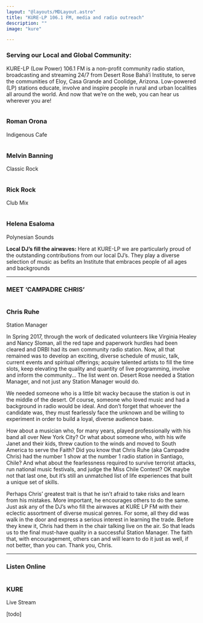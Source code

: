 ```yaml
---
layout: "@layouts/MDLayout.astro"
title: "KURE-LP 106.1 FM, media and radio outreach"
description: ""
image: "kure"

---
```





### Serving our Local and Global Community:

KURE-LP (Low Power) 106.1 FM is a non-profit community radio station, broadcasting and streaming 24/7 from Desert Rose Bahá’í Institute, to serve the communities of Eloy, Casa Grande and Coolidge, Arizona. Low-powered (LP) stations educate, involve and inspire people in rural and urban localities all around the world. And now that we’re on the web, you can hear us wherever you are!

<div class="flex flex-wrap w-full justify-evenly">

<div class="card w-64 text-center mx-2">
    <img {...romanimg} class="rounded-full w-48 h-48 mx-auto mb-2 border-b-4 border-r-4 border-orange-300" />
    <h3 class="name mb-0 mt-0">Roman Orona</h3>
    <p class="title mt-0 text-sm">Indigenous Cafe</p>
</div>


  <div class="card w-64 text-center  px-2 ">
    <img {...melodyimg} class="rounded-full w-48 h-48 mx-auto mb-2 border-b-4 border-r-4 border-orange-300" />
    <h3 class="name mb-0 mt-0"> Melvin Banning </h3> <p class="title mt-0 text-sm"> Classic Rock </p>
  </div>

  <div class="card w-64 text-center  px-2 ">
    <img {...rickimg} class="rounded-full w-48 h-48 mx-auto mb-2 border-b-4 border-r-4 border-orange-300" />
    <h3 class="name mb-0 mt-0"> Rick Rock </h3> <p class="title mt-0 text-sm"> Club Mix </p>
  </div>

  <div class="card w-64 text-center  mx-2 ">
    <img {...helenaimg} class="rounded-full w-48 h-48 mx-auto mb-2 border-b-4 border-r-4 border-orange-300" />
    <h3 class="name mb-0 mt-0"> Helena Esaloma </h3> <p class="title mt-0 text-sm"> Polynesian Sounds </p>
  </div>

</div>

__Local DJ’s fill the airwaves:__    Here at KURE-LP we are particularly proud of the outstanding contributions from our local DJ’s.   They play a diverse selection of music as befits an Institute that embraces people of all ages and backgrounds

------

### MEET ‘CAMPADRE CHRIS’

  <div class="card w-64 text-center float-right">
    <img {...chrisimg} class="rounded-full w-48 h-48 mx-auto mb-2 object-cover" />
    <h3 class="name mb-0 mt-0"> Chris Ruhe </h3> <p class="title mt-0 text-sm"> Station Manager </p>
  </div>

In Spring 2017, through the work of dedicated volunteers like Virginia Healey and Nancy Sloman, all the red tape and paperwork hurdles had been cleared and DRBI had its own community radio station.  Now, all that remained was to develop an exciting, diverse schedule of music, talk, current events and spiritual offerings; acquire talented artists to fill the time slots, keep elevating the quality and quantity of live programming, involve and inform the community…   The list went on.    Desert Rose needed a Station Manager, and not just any Station Manager would do.

We needed someone who is a little bit wacky because the station is out in the middle of the desert.  Of course, someone who loved music and had a background in radio would be ideal.  And don’t forget that whoever the candidate was, they must fearlessly face the unknown and be willing to experiment in order to build a loyal, diverse audience base.

How about a musician who, for many years, played professionally with his band all over New York City?  Or what about someone who, with his wife Janet and their kids, threw caution to the winds and moved to South America to serve the Faith?  Did you know that Chris Ruhe (aka Campadre Chris) had the number 1 show at the number 1 radio station in Santiago, Chile?  And what about the fearlessness required to survive terrorist attacks, run national music festivals, and judge the Miss Chile Contest?  OK maybe not that last one, but it’s still an unmatched list of life experiences that built a unique set of skills.

Perhaps Chris’ greatest trait is that he isn’t afraid to take risks and learn from his mistakes.  More important, he encourages others to do the same.  Just ask any of the DJ’s who fill the airwaves at KURE LP FM with their eclectic assortment of diverse musical genres.  For some, all they did was walk in the door and express a serious interest in learning the trade. Before they knew it, Chris had them in the chair talking live on the air.   So that leads us to the final must-have quality in a successful Station Manager.  The faith that, with encouragement, others can and will learn to do it just as well, if not better, than you can.   Thank you, Chris.

-----------

### Listen Online

  <div class="card w-64 text-center float-right">
    <img {...radioimg} class="rounded-full w-48 h-48 mx-auto mb-2 object-cover" />
    <h3 class="name mb-0 mt-0"> KURE </h3> <p class="title mt-0 text-sm"> Live Stream </p>
  </div>

[todo]

<br />  <br /> <br /> <br /> <br /> <br /> <br /> <br /> <br /> <br /> <br />
